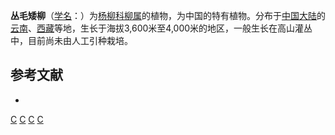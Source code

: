 {{Speciesbox
| genus = Salix
| species = floccosa
| authority = Burkill
}}

'''丛毛矮柳'''（[[学名|学名]]：{{lang|la|''Salix floccosa''}}）为[[杨柳科|杨柳科]][[柳属|柳属]]的植物，为中国的特有植物。分布于[[中国大陆|中国大陆]]的[[云南|云南]]、[[西藏|西藏]]等地，生长于海拔3,600米至4,000米的地区，一般生长在高山灌丛中，目前尚未由人工引种栽培。

== 参考文献 ==
<div class="references-small">
* {{cite web| url =http://www.bioinfo.cn/db05/KmzwSpecies.php?action=view&id=20404| title =丛毛矮柳| work =《中国高等植物数据库全库》| publisher =中国科学院微生物研究所| author =昆明植物研究所| accessdate =2009-02-25| deadurl =yes| archiveurl =https://web.archive.org/web/20160305005219/http://www.bioinfo.cn/db05/KmzwSpecies.php?action=view&id=20404| archivedate =2016-03-05}}
</div>
{{Taxonbar|from=Q10869322}}

[[Category:柳属|C]]
[[Category:中国特有植物|C]]
[[Category:云南植物|C]]
[[Category:西藏植物|C]]